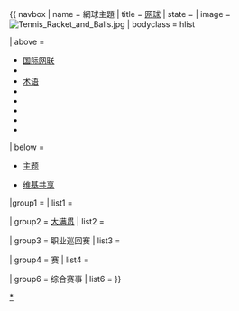 {{ navbox
| name      = 網球主題
| title     = [[网球]]
| state     = {{{state|autocollapse}}}
| image     = [[File:Tennis Racket and Balls.jpg|frameless|upright]]
| bodyclass = hlist

| above = 
* [[國際網球總會|国际网联]]
* {{Link-en|网球历史|History of tennis|历史}}
* [[網球術語列表|术语]]
* {{Link-en|网球比赛类型|Types of tennis match|类型}}
* {{Link-en|网球纪录与数据统计列表|Lists of tennis records and statistics|数据统计}}
* {{Link-en|网球选手列表|Lists of tennis players|选手}}
* {{Link-en|网球裁判列表|List of tennis umpires|裁判}}
* {{Link-en|女子网球|Women's tennis}}

| below = 
* {{icon|portal}} [[Portal:网球|主题]]
* {{icon|Commons}} [[Commons:Category:Tennis|维基共享]]

|group1 = {{Link-en|网球大纲|Outline of tennis|基础常识}}
| list1 = {{navbox|subgroup
 |group1 = 通用
 | list1 = 
* [[网球计分系统|计分体系]]
** {{Link-en|点 (网球)|Point (tennis)|点}}
* [[網球戰略|战术]]
** {{Link-en|握拍 (网球)|Grip (tennis)|握拍}}
** {{Link-en|发球上网|Serve and volley}}
* 装备
** [[網球 (球)|球]]
** [[網球拍|球拍]]
** [[网球线|线]]
* [[網球賽事委員會|赛事主办方]]
* {{Link-en|网球技术|Tennis technology}}
** {{Link-en|电子司线|Electronic line judge}}
** [[鹰眼系统|鹰眼]]
** {{Link-en|独眼巨人系统|Cyclops (computer system)|独眼巨人}}

 | group2 = [[網球場|球场]]
 | list2 = 
* [[地毯球場|地毯]]
* [[泥地球場|泥地]]
* [[草地球場|草地]]
* [[硬地球場|硬地]]

 | group3 = {{Link-en|网球击球|Tennis shots|击球}}
 | list3 = 
* {{Link-en|反手球|Backhand}}
* {{Link-en|下旋球|Backspin}}
* {{Link-en|网前吊小球|Drop shot}}
* [[平擊|平击球]]
* {{Link-en|正手球|Forehand}}
* {{Link-en|击落地球|Groundstroke}}
* {{Link-en|半截击球|Half volley}}
* {{Link-en|高吊球|Lob (tennis)}}
* {{Link-en|穿越球|Passing shot}}
* [[网球发球|发球]]
** [[Ace (網球)|Ace球]]
* {{Link-en|扣球 (网球)|Smash (tennis)|扣球}}
* [[上旋球]]
* {{Link-en|截击球|Volley (tennis)}}
}}

| group2 = [[大滿貫 (網球)|大满贯]]
|  list2 = {{navbox|subgroup
 | group1 = 赛事
 |  list1 = 
* [[澳大利亚网球公开赛]]
* [[法国网球公开赛]]
* [[温布尔登网球锦标赛]]
* [[美国网球公开赛]]
 | group2 = 统计
 |  list2 =
* {{Link-en|与大满贯相关的网球纪录|List of Grand Slam related tennis records|纪录}}
* {{Link-en|大满贯单打决赛选手列表|List of Grand Slam singles finals|单打决赛选手}}
}}

| group3 = 职业巡回赛
|  list3 = {{navbox|subgroup
 | group1 = 男子
 |  list1 = 
* [[ATP巡回赛]]
**[[ATP世界巡回赛总决赛|年終總決賽]]
**[[ATP世界巡迴賽1000大師賽|1000大師賽]]
**[[ATP世界巡回赛500系列赛事|500]]
**[[ATP世界巡回赛250系列赛事|250]]
* [[ATP挑戰賽]]
**[[ATP挑戰賽總決賽|挑戰賽總決賽]]
**125
**110
**100
* [[国际网联男子巡回赛|ITF男子巡回赛]]
 | group2 = 女子
 |  list2 = 
* [[国际女子网球协会#WTA巡回赛|WTA巡回赛]]
**[[WTA巡迴賽錦標賽|年終總決賽]]
**[[WTA1000巡回赛|1000]]
**[[WTA500巡回赛|500]]
**[[WTA250巡回赛|250]]
**[[WTA125巡迴賽|125]]
* [[ITF女子巡迴賽]]
 | group3 = 结束
 |  list3 = 
* [[大奖赛网球巡回赛|大奖赛巡回赛]]
**[[大奖赛超级系列赛|超级系列赛]]
* [[世界网球锦标赛]]
}}

| group4 = {{Link-en|网球团队|Team tennis|网球团体}}赛
|  list4 = {{navbox|subgroup
 | group1 = 现存
 |  list1 = 
* [[台維斯盃|戴维斯杯]]
* [[比利·简·金杯|比利简金杯/联合会杯]]
* [[ATP杯]]
* [[拉沃盃|拉沃尔杯]]
* {{Link-en|奥里萨网球超级联赛|Odisha Tennis Premier League}}
* [[世界网球团体赛]]

 | group2 = 结束
 |  list2 = 
* {{Link-en|威曼杯|Wightman Cup}}
* {{Link-en|世界团体杯|World Team Cup}}
* {{Link-en|冠军网球联赛|Champions Tennis League}}
* [[國際網球超級聯賽|国际网球超级联赛]]
* [[霍普曼盃|霍普曼杯]]
}}

| group6 = 综合赛事
|  list6 = {{navbox|subgroup
| group1 = 国际
|  list1 = 
* [[夏季奧林匹克運動會網球比賽|奥运会]]
* {{Link-en|青年奥林匹克运动会网球比赛|Tennis at the Youth Olympic Games|青年奥运会}}
* [[夏季世界大學運動會網球比賽|大学生运动会]]
* {{Link-en|英联邦运动会网球比赛|Tennis at the Commonwealth Games|英联邦运动会}}
* {{Link-en|岛屿运动会网球比赛|Tennis at the Island Games|岛屿运动会}}
* {{Link-en|地中海运动会网球比赛|Tennis at the Mediterranean Games|地中海运动会}}

| group2 = 洲际
|  list2 = 
* {{Link-en|非洲运动会网球比赛|Tennis at the African Games|全非运动会}}
* [[亞洲運動會網球比賽|亚运会]]
* {{Link-en|大洋洲运动会网球比赛|Tennis at the Pacific Games|大洋洲运动会}}
* {{Link-en|泛美运动会网球比赛|Tennis at the Pan American Games|泛美运动会}}
}}
}}<noinclude>
{{collapsible option}}
[[Category:網球導航模板|*]]
</noinclude>